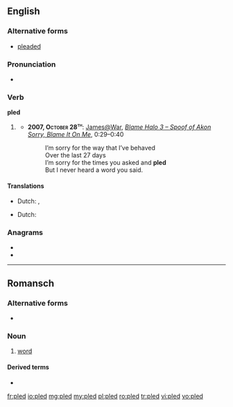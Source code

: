 ==English==

===Alternative forms===
* [[pleaded]] {{sense|UK}}

===Pronunciation===
* {{IPA|/ˈplɛd/}}
*: {{rhymes|ɛd}}

===Verb===
'''pled'''

# {{North America|Scotland}} {{past of|[[plead]]}}
#* <b>2007, <span style="font-variant:small-caps">October 28<sup>th</sup></span></b>: <span class="plainlinks">[http://www.youtube.com/user/JamesatWar James@War], ''[http://www.youtube.com/watch?v=ZOkF0McZKIw Blame Halo 3 – Spoof of Akon Sorry, Blame It On Me]</span>'', 0:29–0:40
#*: I’m sorry for the way that I’ve behaved<br/>Over the last 27 days<br/>I’m sorry for the times you asked and '''pled'''<br/>But I never heard a word you said.

====Translations====
<!--No translations on non-lemma forms-->
{{trans-top|Past tense of plead}}
* Dutch: {{t-|nl|pleitte}}, {{t-|nl|pleitten}}
{{trans-mid}}
{{trans-bottom}}
{{trans-top|Past participle of plead}}
* Dutch: {{t-|nl|gepleit}}
{{trans-mid}}
{{trans-bottom}}

===Anagrams===
* {{alphagram|delp}}
* {{l|en|LDPE}}

----

==Romansch==

===Alternative forms===
* {{qualifier|Sursilvan}} {{l|rm|plaid}}

===Noun===
{{rm-noun|m}}

# {{context|Rumantsch Grischun|Sutsilvan|Surmiran|Puter|Vallader|lang=rm}} [[word]]

====Derived terms====
* {{l|rm|pledari}}

[[fr:pled]]
[[io:pled]]
[[mg:pled]]
[[my:pled]]
[[pl:pled]]
[[ro:pled]]
[[tr:pled]]
[[vi:pled]]
[[vo:pled]]